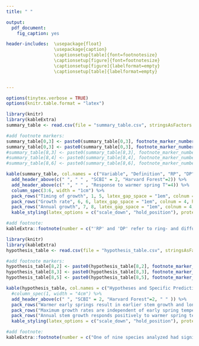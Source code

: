 ```yaml
---
title: " "

output: 
  pdf_document:
    fig_caption: yes

header-includes:  \usepackage{float}
                  \usepackage{caption}
                  \captionsetup[table]{font=footnotesize}
                  \captionsetup[figure]{font=footnotesize}
                  \captionsetup[figure]{labelformat=empty}
                  \captionsetup[table]{labelformat=empty}


---
```


```r
options(tinytex.verbose = TRUE)
options(knitr.table.format = "latex")
```


```r
library(knitr)
library(kableExtra)
summary_table <- read.csv(file = "summary_table.csv", stringsAsFactors = FALSE, check.names = FALSE)

#add footnote markers:
summary_table[0,3] <- paste0(summary_table[0,3], footnote_marker_number(1)) 
summary_table[0,3] <- paste0(summary_table[0,3], footnote_marker_number(2)) 
#summary_table[8,3] <- paste0(summary_table[8,3], footnote_marker_number(3)) 
#summary_table[8,4] <- paste0(summary_table[8,4], footnote_marker_number(4)) 
#summary_table[8,6] <- paste0(summary_table[8,6], footnote_marker_number(5)) 

kable(summary_table, col.names = c("Variable", "Definition", "RP", "DP","RP", "DP"), format = "latex", booktabs = TRUE,  escape = F)%>%
  add_header_above(c(" ", " " , "SCBI" = 2, "Harvard Forest"=2)) %>%
  add_header_above(c(" ", " " , "Response to warmer spring T"=4)) %>%
  column_spec(3:6, width = "1cm") %>%
  pack_rows("Timing of growth", 1, 5, latex_gap_space = "1em", colnum = 4, hline_before = FALSE) %>%
  pack_rows("Growth rate", 6, 6, latex_gap_space = "1em", colnum = 4, hline_before = FALSE) %>%
  pack_rows("Annual growth", 7, 8, latex_gap_space = "1em", colnum = 4, hline_before = FALSE) %>%
  kable_styling(latex_options = c("scale_down", "hold_position"), protect_latex = T) %>%

#add footnote: 
kableExtra::footnote(number = c("'RP' and 'DP' refer to ring- and diffuse- porous species, respectively", "'-' and '+' = significant negative or positive reponse, respectively; 'n.s.'= no significant correlation"), footnote_as_chunk = FALSE, threeparttable=TRUE, escape = FALSE)
```

\newpage

```r
library(knitr)
library(kableExtra)
hypothesis_table <- read.csv(file = "hypothesis_table.csv", stringsAsFactors = FALSE, check.names = FALSE)

#add footnote markers:
hypothesis_table[8,2] <- paste0(hypothesis_table[8,2], footnote_marker_number(1)) 
hypothesis_table[8,3] <- paste0(hypothesis_table[8,3], footnote_marker_number(2)) 
hypothesis_table[8,5] <- paste0(hypothesis_table[8,5], footnote_marker_number(3)) 

kable(hypothesis_table, col.names = c("Hypotheses and Specific Predictions", "RP", "DP","RP", "DP", "Results"), caption = "Table 1. Table of hypotheses and associated specific predictions, whether each was supported ('yes'; signficant at p<0.05), rejected ('no'; opposite trend signficant at p<0.05), or found insigificant ('n.s.'; no significant correlation), and display items showing the results. 'RP' and 'DP' refer to ring- and diffuse- porous species, respectively.", format = "latex", booktabs = TRUE,  escape = F)%>%
  #column_spec(1, width = "4cm") %>%
  add_header_above(c(" ", "SCBI" = 2, "Harvard Forest"=2, " " )) %>%
  pack_rows("Warmer early springs result in earlier stem growth and longer growing seasons", 1, 5, latex_gap_space = "1em", colnum = 4, hline_before = FALSE) %>%
  pack_rows("Maximum growth rates are independent of early spring temperatures.", 6, 6, latex_gap_space = "1em", colnum = 4, hline_before = FALSE) %>%
  pack_rows("Annual stem growth responds positively to warmer spring temperatures.", 7, 8, latex_gap_space = "1em", colnum = 4, hline_before = FALSE) %>%
  kable_styling(latex_options = c("scale_down", "hold_position"), protect_latex = T) %>%

#add footnote: 
kableExtra::footnote(number = c("One of nine species analyzed had significant positive response to April $T_{max}$; one had significant negative response to March $T_{max}$", "One of two species analyzed had signficant positive response to April $T_{max}$, both had negative response to May $T_{max}$", "One of the two species was negatively correlated with April $T_{max}$, and the other positively correlated with May $T_{max}$."), footnote_as_chunk = FALSE, threeparttable=TRUE, escape = FALSE)
```

